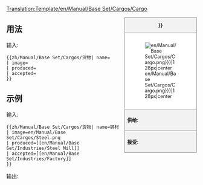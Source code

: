 <noinclude>[[Translation:Template/en/Manual/Base Set/Cargos/Cargo]]</noinclude><!--
--><div style="float:right; width:15em; font-size:90%; border:1px solid gray; background-color:#f2f2f2; margin-left:1em; margin-bottom:1em">
<div style="text-align:center; border-bottom:1px solid gray"><strong>{{{name|{{PAGENAME}}}}}</strong></div>
<div style="padding:1em; background-color:white">[[File:{{{image|en/Manual/Base Set/Cargos/Cargo.png}}}|128px|center]]</div>
<div style="border-top:1px solid gray; padding:0.5em"><strong>供给:</strong> {{{produced}}}</div>
<div style="border-top:1px solid gray; padding:0.5em"><strong>接受:</strong> {{{accepted}}}</div>
</div><noinclude>

{{en/-}}
==用法==
输入:
<pre>{{zh/Manual/Base Set/Cargos/货物| name=
| image=
| produced=
| accepted=
}}</pre>

==示例==
输入:
<pre>{{zh/Manual/Base Set/Cargos/货物| name=钢材
| image=en/Manual/Base Set/Cargos/Steel.png
| produced=[[en/Manual/Base Set/Industries/Steel Mill]]
| accepted=[[en/Manual/Base Set/Industries/Factory]]
}}</pre>
输出:
{{en/Manual/Base Set/Cargos/Cargo| name=钢材
| image=en/Manual/Base Set/Cargos/Steel.png
| produced=[[en/Manual/Base Set/Industries/Steel Mill]]
| accepted=[[en/Manual/Base Set/Industries/Factory]]
}}
</noinclude><includeonly></includeonly>
